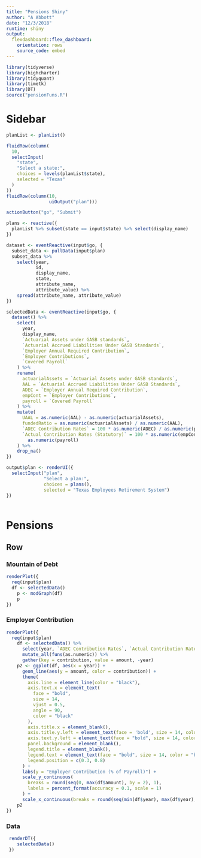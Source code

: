 ```yaml
---
title: "Pensions Shiny"
author: "A Abbott"
date: "12/3/2018"
runtime: shiny
output: 
  flexdashboard::flex_dashboard:
    orientation: rows
    source_code: embed
---
```


```r
library(tidyverse)
library(highcharter)
library(tidyquant)
library(timetk)
library(DT)
source("pensionFuns.R")
```

Sidebar {.sidebar}
======================================================

```r
planList <- planList()

fluidRow(column(
  10,
  selectInput(
    "state",
    "Select a state:",
    choices = levels(planList$state),
    selected = "Texas"
  )
))
fluidRow(column(10,
                uiOutput("plan")))

actionButton("go", "Submit")

plans <- reactive({
  planList %>% subset(state == input$state) %>% select(display_name)
})

dataset <- eventReactive(input$go, {
  subset_data <- pullData(input$plan)
  subset_data %>%
    select(year,
           id,
           display_name,
           state,
           attribute_name,
           attribute_value) %>%
    spread(attribute_name, attribute_value)
})

selectedData <- eventReactive(input$go, {
  dataset() %>%
    select(
      year,
      display_name,
      `Actuarial Assets under GASB standards`,
      `Actuarial Accrued Liabilities Under GASB Standards`,
      `Employer Annual Required Contribution`,
      `Employer Contributions`,
      `Covered Payroll`
    ) %>%
    rename(
      actuarialAssets = `Actuarial Assets under GASB standards`,
      AAL = `Actuarial Accrued Liabilities Under GASB Standards`,
      ADEC = `Employer Annual Required Contribution`,
      empCont = `Employer Contributions`,
      payroll = `Covered Payroll`
    ) %>%
    mutate(
      UAAL = as.numeric(AAL) - as.numeric(actuarialAssets),
      fundedRatio = as.numeric(actuarialAssets) / as.numeric(AAL),
      `ADEC Contribution Rates` = 100 * as.numeric(ADEC) / as.numeric(payroll),
      `Actual Contribution Rates (Statutory)` = 100 * as.numeric(empCont) /
        as.numeric(payroll)
    ) %>%
    drop_na()
})

output$plan <- renderUI({
  selectInput("plan",
              "Select a plan:",
              choices = plans(),
              selected = "Texas Employees Retirement System")
})
   
```

Pensions
===============================================


Row {.tabset .tabset-fade}
-----------------------------------------------


### Mountain of Debt

```r
renderPlot({
  req(input$plan)
  df <- selectedData()
    p <- modGraph(df)
    p
})
```

### Employer Contribution

```r
renderPlot({
  req(input$plan)
    df <- selectedData() %>% 
      select(year, `ADEC Contribution Rates`, `Actual Contribution Rates (Statutory)`) %>% 
      mutate_all(funs(as.numeric)) %>% 
      gather(key = contribution, value = amount, -year)
    p2 <- ggplot(df, aes(x = year)) +
      geom_line(aes(y = amount, color = contribution)) +
      theme(
        axis.line = element_line(color = "black"),
        axis.text.x = element_text(
          face = "bold",
          size = 14,
          vjust = 0.5,
          angle = 90,
          color = "black"
        ),
        axis.title.x = element_blank(),
        axis.title.y.left = element_text(face = 'bold', size = 14, color = "black"),
        axis.text.y.left = element_text(face = "bold", size = 14, color = "black"),
        panel.background = element_blank(),
        legend.title = element_blank(),
        legend.text = element_text(face = "bold", size = 14, color = "black"),
        legend.position = c(0.3, 0.8)
      ) +
      labs(y = "Employer Contribution (% of Payroll)") +
      scale_y_continuous(
        breaks = round(seq(0, max(df$amount), by = 2), 1),
        labels = percent_format(accuracy = 0.1, scale = 1)
      ) +
      scale_x_continuous(breaks = round(seq(min(df$year), max(df$year), by = 2), 1))
    p2
})
```

### Data

```r
 renderDT({
    selectedData()
 })

```